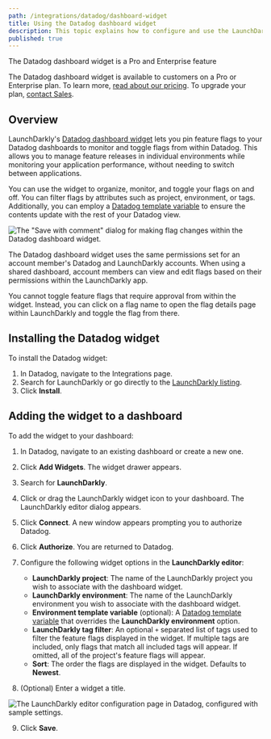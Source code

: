 ```yaml
---
path: /integrations/datadog/dashboard-widget
title: Using the Datadog dashboard widget
description: This topic explains how to configure and use the LaunchDarkly Datadog dashboard widget.
published: true
---
```


<Callout intent="primary">
<CalloutTitle>The Datadog dashboard widget is a Pro and Enterprise feature</CalloutTitle>
<CalloutDescription>

The Datadog dashboard widget is available to customers on a Pro or Enterprise plan. To learn more, [read about our pricing](https://launchdarkly.com/pricing/). To upgrade your plan, [contact Sales](https://launchdarkly.com/contact-sales/).

</CalloutDescription>
</Callout>

## Overview

LaunchDarkly's [Datadog dashboard widget](https://app.datadoghq.com/account/settings#integrations/launchdarkly) lets you pin feature flags to your Datadog dashboards to monitor and toggle flags from within Datadog. This allows you to manage feature releases in individual environments while monitoring your application performance, without needing to switch between applications.

You can use the widget to organize, monitor, and toggle your flags on and off. You can filter flags by attributes such as project, environment, or tags. Additionally, you can employ a [Datadog template variable](https://docs.datadoghq.com/dashboards/template_variables/) to ensure the contents update with the rest of your Datadog view.

![The "Save with comment" dialog for making flag changes within the Datadog dashboard widget.](datadog-dashboard-widget.png)

The Datadog dashboard widget uses the same permissions set for an account member's Datadog and LaunchDarkly accounts. When using a shared dashboard, account members can view and edit flags based on their permissions within the LaunchDarkly app.

You cannot toggle feature flags that require approval from within the widget. Instead, you can click on a flag name to open the flag details page within LaunchDarkly and toggle the flag from there.

## Installing the Datadog widget

To install the Datadog widget:

1. In Datadog, navigate to the Integrations page.
2. Search for LaunchDarkly or go directly to the [LaunchDarkly listing](https://app.datadoghq.com/account/settings#integrations/launchdarkly).
3. Click **Install**.

## Adding the widget to a dashboard

To add the widget to your dashboard:

1. In Datadog, navigate to an existing dashboard or create a new one.
2. Click **Add Widgets**. The widget drawer appears.
3. Search for **LaunchDarkly**.
4. Click or drag the LaunchDarkly widget icon to your dashboard. The LaunchDarkly editor dialog appears.
5. Click **Connect**. A new window appears prompting you to authorize Datadog.
6. Click **Authorize**. You are returned to Datadog.
7. Configure the following widget options in the **LaunchDarkly editor**:

    * **LaunchDarkly project**: The name of the LaunchDarkly project you wish to associate with the dashboard widget.
    * **LaunchDarkly environment**: The name of the LaunchDarkly environment you wish to associate with the dashboard widget.
    * **Environment template variable** (optional): A [Datadog template variable](https://docs.datadoghq.com/dashboards/template_variables/) that overrides the **LaunchDarkly environment** option.
    * **LaunchDarkly tag filter**: An optional `+` separated list of tags used to filter the feature flags displayed in the widget. If multiple tags are included, only flags that match all included tags will appear. If omitted, all of the project's feature flags will appear.
    * **Sort**: The order the flags are displayed in the widget. Defaults to **Newest**.
8. (Optional) Enter a widget a title.

![The LaunchDarkly editor configuration page in Datadog, configured with sample settings.](datadog-widget-configuration.png)

9. Click **Save**.
